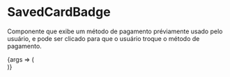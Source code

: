
<Meta title="Molecules/SavedCardBadge" component={SavedCardBadge} />

# SavedCardBadge

Componente que exibe um método de pagamento préviamente usado pelo usuário, e pode ser clicado para que o usuário troque
o método de pagamento.

<style>{`
  .flex-container {
    margin: 0 auto;
    display: flex;
    justify-content: center;
    max-width: 600px;
  }
`}</style>

<Canvas>
    <Story
        name="Regular SavedCardBadge"
        args={{ cardBrand: "maestro", cardLastDigits: "0132", cardIdentifier: "Cartão da Firma" }}
        argTypes={{ onClick: { action: "onClick" } }}
    >
        {args => (
            <div className="flex-container">
                <SavedCardBadge {...args} />
            </div>
        )}
    </Story>
</Canvas>

<ArgsTable of={SavedCardBadge} />
